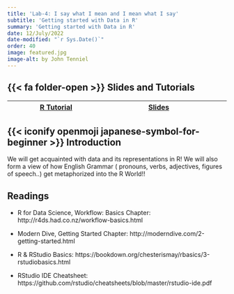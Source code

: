 ```yaml
---
title: 'Lab-4: I say what I mean and I mean what I say'
subtitle: 'Getting started with Data in R'
summary: 'Getting started with Data in R'
date: 12/July/2022
date-modified: "`r Sys.Date()`"
order: 40
image: featured.jpg
image-alt: by John Tenniel
---
```


## {{< fa folder-open >}} Slides and Tutorials

| <a href="../../../../labs/r-labs/pronouns/pronouns.qmd"><i class="fa-brands fa-r-project"></i> R Tutorial</a> | <a href="../../../../slides/r-slides/working-in-R/index.qmd"><iconify-icon icon="icon-park:ppt"></iconify-icon> Slides </a> |     |     |
|---------------------------------------------------------------------------------------------------------------|-----------------------------------------------------------------------------------------------------------------------------|-----|-----|

## {{< iconify openmoji japanese-symbol-for-beginner >}} Introduction

We will get acquainted with data and its representations in R! We will
also form a view of how English Grammar ( pronouns, verbs, adjectives,
figures of speech..) get metaphorized into the R World!!

## Readings

-   R for Data Science, Workflow: Basics Chapter:
    http://r4ds.had.co.nz/workflow-basics.html

-   Modern Dive, Getting Started Chapter:
    http://moderndive.com/2-getting-started.html

-   R & RStudio Basics:
    https://bookdown.org/chesterismay/rbasics/3-rstudiobasics.html

-   RStudio IDE Cheatsheet:
    https://github.com/rstudio/cheatsheets/blob/master/rstudio-ide.pdf
